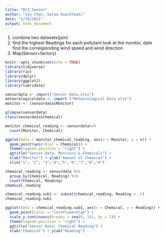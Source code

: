 ```yaml
---
title: "DC3_Sensor"
author: "Ivy Chen, Salwa Ouachtouki"
date: "3/19/2021"
output: html_document
---
```


1. combine two datasets(join)
2. find the highest Readings for each pollutant
look at the monitor, date find the corresponding wind speed and wind direction
3. Map(Sensor+factory)


```r
knitr::opts_chunk$set(echo = TRUE)
library(tidyverse)
library(rio)
library(dplyr)
library(ggplot2)
library(lubridate)

sensordata <- import("Sensor Data.xlsx")
meteorologicaldata <- import ("Meteorological Data.xlsx")
monitor <- (sensordata$Monitor)

glimpse(sensordata)
class(sensordata$Chemical) 
```
```r
monitor_chemical_reading <- sensordata%>%
  count(Monitor, Chemical)
```

```r
ggplot(data = monitor_chemical_reading, aes(x = Monitor, y = n)) +
  geom_point(aes(color = Chemical)) + 
  theme(legend.position = "right") +
  ggtitle("Sensor Data: Monitors & Chemicals") +
  xlab("Monitor") + ylab("Amount of Chemical") +
  xlim("1", "2", "3","4","5","6","7","8","9")
```

```r
chemical_reading <- sensordata %>% 
  group_by(Chemical, Reading) %>% 
  count(Chemical, Reading)
chemical_reading 

chemical_reading.sub1 <- subset(chemical_reading, Reading > .5)
chemical_reading.sub1

ggplot(data = chemical_reading.sub1, aes(x = Chemical, y = Reading)) +
  geom_point(color = "cornflowerblue") +
  scale_y_continuous(breaks = seq(0, 101, by = 1)) +
  theme(legend.position = "right") +
  ggtitle("Sensor Data: Chemical Reading") +
  xlab("Chemical") + ylab("Reading")

```
